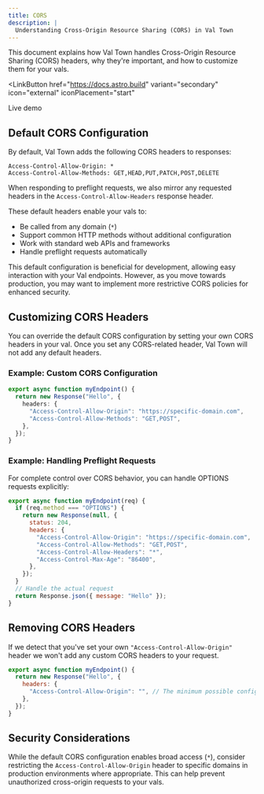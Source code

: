 ```yaml
---
title: CORS
description: |
  Understanding Cross-Origin Resource Sharing (CORS) in Val Town
---
```



This document explains how Val Town handles Cross-Origin Resource Sharing (CORS)
headers, why they're important, and how to customize them for your vals.

<LinkButton
  href="https://docs.astro.build"
  variant="secondary"
  icon="external"
  iconPlacement="start"
>
  Live demo
</LinkButton>

## Default CORS Configuration

By default, Val Town adds the following CORS headers to responses:

```
Access-Control-Allow-Origin: *
Access-Control-Allow-Methods: GET,HEAD,PUT,PATCH,POST,DELETE
```

When responding to preflight requests, we also mirror any requested headers in
the `Access-Control-Allow-Headers` response header.

These default headers enable your vals to:

- Be called from any domain (`*`)
- Support common HTTP methods without additional configuration
- Work with standard web APIs and frameworks
- Handle preflight requests automatically

This default configuration is beneficial for development, allowing easy
interaction with your Val endpoints. However, as you move towards production,
you may want to implement more restrictive CORS policies for enhanced security.

## Customizing CORS Headers

You can override the default CORS configuration by setting your own CORS headers
in your val. Once you set any CORS-related header, Val Town will not add any
default headers.

### Example: Custom CORS Configuration

```ts title="Custom Cors" val
export async function myEndpoint() {
  return new Response("Hello", {
    headers: {
      "Access-Control-Allow-Origin": "https://specific-domain.com",
      "Access-Control-Allow-Methods": "GET,POST",
    },
  });
}
```

### Example: Handling Preflight Requests

For complete control over CORS behavior, you can handle OPTIONS requests
explicitly:

```javascript title="Handle Preflight Request" val
export async function myEndpoint(req) {
  if (req.method === "OPTIONS") {
    return new Response(null, {
      status: 204,
      headers: {
        "Access-Control-Allow-Origin": "https://specific-domain.com",
        "Access-Control-Allow-Methods": "GET,POST",
        "Access-Control-Allow-Headers": "*",
        "Access-Control-Max-Age": "86400",
      },
    });
  }
  // Handle the actual request
  return Response.json({ message: "Hello" });
}
```

## Removing CORS Headers

If we detect that you've set your own `"Access-Control-Allow-Origin"` header we
won't add any custom CORS headers to your request.

```javascript title="Remove CORS Headers" val
export async function myEndpoint() {
  return new Response("Hello", {
    headers: {
      "Access-Control-Allow-Origin": "", // The minimum possible configuration to disable our headers.
    },
  });
}
```

## Security Considerations

While the default CORS configuration enables broad access (`*`), consider
restricting the `Access-Control-Allow-Origin` header to specific domains in
production environments where appropriate. This can help prevent unauthorized
cross-origin requests to your vals.

